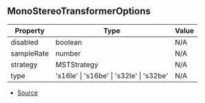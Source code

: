 ## MonoStereoTransformerOptions

| Property | Type | Value |
| ----------- | ----------- | ----------- |
| disabled | boolean | N/A |
| sampleRate | number | N/A |
| strategy | MSTStrategy | N/A |
| type | 's16le' \| 's16be' \| 's32le' \| 's32be' | N/A |


- [Source](https://github.com/Androz2091/discord-player/blob/fe42dd7/packages/equalizer/src/audio/MonoStereoTransformer.ts#L11)